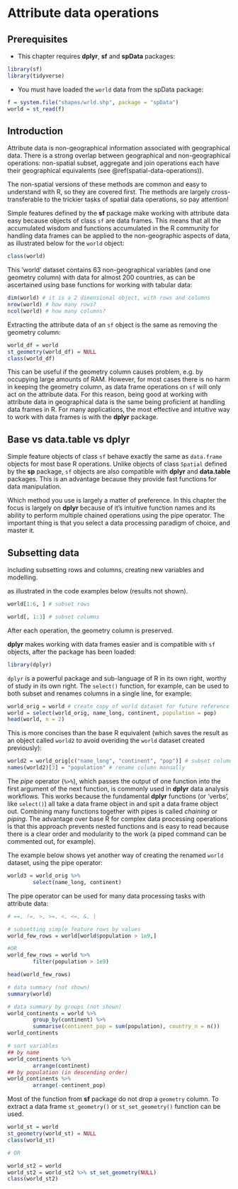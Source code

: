 # Attribute data operations {#attr}

## Prerequisites {-}

- This chapter requires **dplyr**, **sf** and **spData** packages:

```r
library(sf)
library(tidyverse)
```

- You must have loaded the `world` data from the spData package:

```r
f = system.file("shapes/wrld.shp", package = "spData")
world = st_read(f)
```

## Introduction

Attribute data is non-geographical information associated with geographical data.
There is a strong overlap between geographical and non-geographical operations:
non-spatial subset, aggregate and join operations each have their geographical equivalents (see \@ref(spatial-data-operations)).

The non-spatial versions of these methods are common and easy to understand with R, so they are covered first.
The methods are largely cross-transferable to the trickier tasks of spatial data operations, so pay attention!

Simple features defined by the **sf** package make working with attribute data easy because objects of class `sf` are data frames.
This means that all the accumulated wisdom and functions accumulated in the R community for handling data frames can be applied to the non-geographic aspects of data, as illustrated below for the `world` object:

```r
class(world)
```

This 'world' dataset contains 63 non-geographical variables (and one geometry column) with data for almost 200 countries, as can be ascertained using base functions for working with tabular data:

```r
dim(world) # it is a 2 dimensional object, with rows and columns
nrow(world) # how many rows?
ncol(world) # how many columns?
```

Extracting the attribute data of an `sf` object is the same as removing the geometry column:

```r
world_df = world
st_geometry(world_df) = NULL
class(world_df)
```

This can be useful if the geometry column causes problem, e.g. by occupying large amounts of RAM.
However, for most cases there is no harm in keeping the geometry column, as data frame operations on `sf` will only act on the attribute data.
For this reason, being good at working with attribute data in geographical data is the same being proficient at handling data frames in R.
For many applications, the most effective and intuitive way to work with data frames is with the **dplyr** package.

## Base vs data.table vs dplyr

Simple feature objects of class `sf` behave exactly the same as `data.frame` objects for most base R operations.
Unlike objects of class `Spatial` defined by the **sp** package, `sf` objects are also compatible with **dplyr** and **data.table** packages.
This is an advantage because they provide fast functions for data manipulation.

Which method you use is largely a matter of preference.
In this chapter the focus is largely on **dplyr** because of it's intuitive function names and its ability to perform multiple chained operations using the pipe operator.
The important thing is that you select a data processing paradigm of choice, and master it.

## Subsetting data

including subsetting rows and columns, creating new variables and modelling.



as illustrated in the code examples below (results not shown).

```r
world[1:6, ] # subset rows
```

```r
world[, 1:3] # subset columns
```

After each operation, the geometry column is preserved.

**dplyr** makes working with data frames easier and is compatible with `sf` objects, after the package has been loaded:

```r
library(dplyr)
```

`dplyr` is a powerful package and sub-language of R in its own right, worthy of study in its own right.
The `select()` function, for example, can be used to both subset and renames columns in a single line, for example:

```r
world_orig = world # create copy of world dataset for future reference
world = select(world_orig, name_long, continent, population = pop)
head(world, n = 2)
```

This is more concises than the base R equivalent (which saves the result as an object called `world2` to avoid overiding the `world` dataset created previously):

```r
world2 = world_orig[c("name_long", "continent", "pop")] # subset columns by name
names(world2)[3] = "population" # rename column manually
```

The *pipe* operator (` %>% `), which passes the output of one function into the first argument of the next function, is commonly used in **dplyr** data analysis workflows.
This works because the fundamental **dplyr** functions (or 'verbs', like `select()`) all take a data frame object in and spit a data frame object out.
Combining many functions together with pipes is called *chaining* or *piping*.
The advantage over base R for complex data processing operations is that this approach prevents nested functions and is easy to read because there is a clear order and modularity to the work (a piped command can be commented out, for example).

The example below shows yet another way of creating the renamed `world` dataset, using the pipe operator:

```r
world3 = world_orig %>%
        select(name_long, continent)
```

The pipe operator can be used for many data processing tasks with attribute data:

```r
# ==, !=, >, >=, <, <=, &, |

# subsetting simple feature rows by values
world_few_rows = world[world$population > 1e9,]

#OR
world_few_rows = world %>% 
        filter(population > 1e9)

head(world_few_rows)
```

<!-- ```{r} -->
<!-- # # add a new column -->
<!-- # world$area = set_units(st_area(world), value = km^2) -->
<!-- # world$pop_density = world$population / world$area -->
<!-- #  -->
<!-- # # OR -->
<!-- # world = world %>% -->
<!-- #         mutate(area = set_units(st_area(.), value = km^2)) %>% -->
<!-- #         mutate(pop_density = population / area) -->
<!-- ``` -->

<!-- Note that this has created a attributes for the area and population density variables: -->

<!-- ```{r} -->
<!-- attributes(world$area) -->
<!-- attributes(world$pop_density) -->
<!-- ``` -->

<!-- These can be set to `NULL` as follows: -->

<!-- ```{r} -->
<!-- attributes(world$area) = NULL -->
<!-- attributes(world$pop_density) = NULL -->
<!-- ``` -->



```r
# data summary (not shown)
summary(world)

# data summary by groups (not shown)
world_continents = world %>% 
        group_by(continent) %>% 
        summarise(continent_pop = sum(population), country_n = n())
world_continents
```

```r
# sort variables
## by name
world_continents %>% 
        arrange(continent)
## by population (in descending order)
world_continents %>% 
        arrange(-continent_pop)
```

Most of the function from **sf** package do not drop a `geometry` column. To extract a data frame `st_geometry()` or `st_set_geometry()` function can be used.

```r
world_st = world
st_geometry(world_st) = NULL
class(world_st)

# OR

world_st2 = world
world_st2 = world_st2 %>% st_set_geometry(NULL)
class(world_st2)
```


<!-- 
- dplyr, tidyr, and purrr packages
- lubridate??
- pipes
-->

<!-- 
- view, add new rows/columns, subset, select, summarize 
-->
